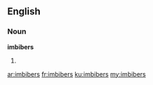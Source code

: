 ==English==
===Noun===
'''imbibers'''

#{{plural of|[[imbiber]]}}

[[ar:imbibers]]
[[fr:imbibers]]
[[ku:imbibers]]
[[my:imbibers]]